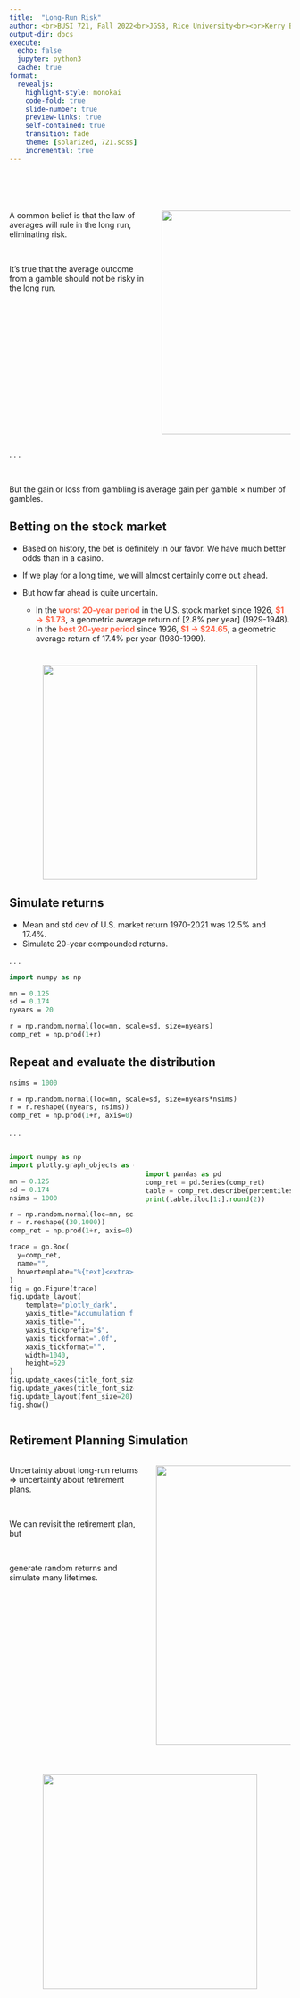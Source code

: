 ```yaml
---
title:  "Long-Run Risk"
author: <br>BUSI 721, Fall 2022<br>JGSB, Rice University<br><br>Kerry Back
output-dir: docs
execute:
  echo: false
  jupyter: python3
  cache: true
format: 
  revealjs:
    highlight-style: monokai
    code-fold: true
    slide-number: true
    preview-links: true
    self-contained: true
    transition: fade
    theme: [solarized, 721.scss]
    incremental: true
---
```


#

:::: {.columns}

::: {.column width=60}
<br>

A common belief is that the law of averages will rule in the long run, eliminating risk. 

<br>

It's true that the average outcome from a gamble should not be risky in the long run.
:::

::: {.column width=40}

<br>

<img src="images/dice.jpg" height=400>
:::

::::

. . .

<br>

But the gain or loss from gambling is
average gain per gamble $\times$ number of gambles.

## Betting on the stock market

- Based on history, the bet is definitely in our favor.  We have much better odds than in a casino.

- If we play for a long time, we will almost certainly come out ahead.

- But how far ahead is quite uncertain.

    - In the [worst 20-year period]{style="color:tomato; font-weight:bold"} in the U.S. stock market since 1926, [\$1 $\rightarrow$ \$1.73]{style="color:tomato; font-weight:bold"}, a geometric average return of [2.8% per year] (1929-1948).
    - In the [best 20-year period]{style="color:tomato; font-weight:bold"} since 1926, [\$1 $\rightarrow$ \$24.65]{style="color:tomato; font-weight:bold"}, a geometric average return of 17.4% per year (1980-1999).

#

<p align=center> 
<a href="http://bbcx-investments.com/risk/best-worst"><img src="images/Rice_Owl.jpg" style="width:4in;"></a>
</p>


## Simulate returns

- Mean and std dev of U.S. market return 1970-2021 was 12.5% and 17.4%.
- Simulate 20-year compounded returns.

. . .

```.p
import numpy as np

mn = 0.125
sd = 0.174
nyears = 20

r = np.random.normal(loc=mn, scale=sd, size=nyears)
comp_ret = np.prod(1+r)
```

## Repeat and evaluate the distribution

```.p
nsims = 1000

r = np.random.normal(loc=mn, scale=sd, size=nyears*nsims)
r = r.reshape((nyears, nsims))
comp_ret = np.prod(1+r, axis=0)
```

. . .


:::: columns

::: column 

```python

import numpy as np
import plotly.graph_objects as go

mn = 0.125
sd = 0.174
nsims = 1000

r = np.random.normal(loc=mn, scale=sd, size=30*nsims)
r = r.reshape((30,1000))
comp_ret = np.prod(1+r, axis=0)

trace = go.Box(
  y=comp_ret,
  name="",
  hovertemplate="%{text}<extra></extra>",
)
fig = go.Figure(trace)
fig.update_layout(
    template="plotly_dark",
    yaxis_title="Accumulation from $1",
    xaxis_title="",
    yaxis_tickprefix="$",
    yaxis_tickformat=".0f",
    xaxis_tickformat="",
    width=1040,
    height=520
)
fig.update_xaxes(title_font_size=24)
fig.update_yaxes(title_font_size=24)
fig.update_layout(font_size=20)
fig.show()
```

:::

::: column

<br>

```python

import pandas as pd
comp_ret = pd.Series(comp_ret)
table = comp_ret.describe(percentiles=[0.1,0.25,0.5,0.75,0.9])
print(table.iloc[1:].round(2))
```
:::

::::


## Retirement Planning Simulation


:::: {.columns}

::: {.column width=50}

Uncertainty about long-run returns $\Rightarrow$ uncertainty about retirement plans.

<br>

We can revisit the retirement plan, but

<br> 

generate random returns and simulate many lifetimes.

:::

::: {.column width=50}
<img src="images/retirement-concept-2021-08-28-19-21-53-utc.jpg" height=500>
:::


::::

# 

<p align=center> 
<a href="https://bbcx-investments.com/borrowing-saving/retirement-planning-sim"><img src="images/Rice_Owl.jpg"  style="width:4in;"></a>
</p>

